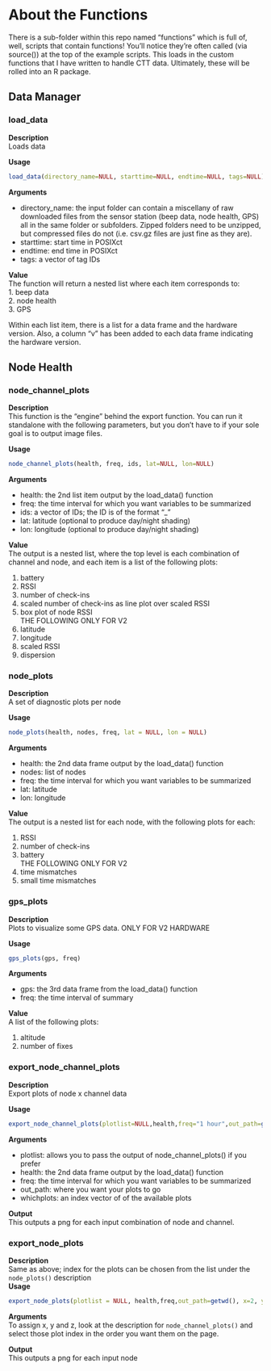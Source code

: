 # About the Functions
There is a sub-folder within this repo named "functions" which is full of, well, scripts that contain functions! You'll notice they're often called (via source()) at the top of the example scripts. This loads in the custom functions that I have written to handle CTT data. Ultimately, these will be rolled into an R package.

## Data Manager
### load_data
**Description**  
Loads data  

**Usage**  
```r
load_data(directory_name=NULL, starttime=NULL, endtime=NULL, tags=NULL)  
```
**Arguments**  

* directory_name: the input folder can contain a miscellany of raw downloaded files from the sensor station (beep data, node health, GPS) all in the same folder or subfolders. Zipped folders need to be unzipped, but compressed files do not (i.e. csv.gz files are just fine as they are).  
* starttime: start time in POSIXct  
* endtime: end time in POSIXct  
* tags: a vector of tag IDs  

**Value**  
The function will return a nested list where each item corresponds to:  
1. beep data  
2. node health  
3. GPS  

Within each list item, there is a list for a data frame and the hardware version. Also, a column "v" has been added to each data frame indicating the hardware version.  

## Node Health  
### node_channel_plots  
**Description**  
This function is the "engine" behind the export function. You can run it standalone with the following parameters, but you don't have to if your sole goal is to output image files.  

**Usage**  
```r
node_channel_plots(health, freq, ids, lat=NULL, lon=NULL)  
```
**Arguments**  

* health: the 2nd list item output by the load_data() function  
* freq: the time interval for which you want variables to be summarized  
* ids: a vector of IDs; the ID is of the format "<radio ID>_<Node ID>"  
* lat: latitude (optional to produce day/night shading)
* lon: longitude (optional to produce day/night shading)

**Value**  
The output is a nested list, where the top level is each combination of channel and node, and each item is a list of the following plots:  

1. battery  
2. RSSI  
3. number of check-ins  
4. scaled number of check-ins as line plot over scaled RSSI  
5. box plot of node RSSI  
THE FOLLOWING ONLY FOR V2  
6. latitude  
7. longitude  
8. scaled RSSI  
9. dispersion  

### node_plots
**Description**  
A set of diagnostic plots per node

**Usage**  
```r
node_plots(health, nodes, freq, lat = NULL, lon = NULL)
```
**Arguments**  

* health: the 2nd data frame output by the load_data() function  
* nodes: list of nodes  
* freq: the time interval for which you want variables to be summarized  
* lat: latitude  
* lon: longitude  

**Value**  
The output is a nested list for each node, with the following plots for each:  

1. RSSI  
2. number of check-ins  
3. battery  
THE FOLLOWING ONLY FOR V2  
4. time mismatches  
5. small time mismatches  

### gps_plots  
**Description**  
Plots to visualize some GPS data. ONLY FOR V2 HARDWARE

**Usage**  
```r
gps_plots(gps, freq)  
```
**Arguments**  

* gps: the 3rd data frame from the load_data() function  
* freq: the time interval of summary  

**Value**  
A list of the following plots:  

1. altitude  
2. number of fixes  

### export_node_channel_plots
**Description**  
Export plots of node x channel data  

**Usage**  
```r
export_node_channel_plots(plotlist=NULL,health,freq="1 hour",out_path=getwd(),whichplots = c(3,2,1))
```
**Arguments**  

* plotlist: allows you to pass the output of node_channel_plots() if you prefer  
* health: the 2nd data frame output by the load_data() function  
* freq: the time interval for which you want variables to be summarized  
* out_path: where you want your plots to go  
* whichplots: an index vector of of the available plots  

**Output**  
This outputs a png for each input combination of node and channel.  

### export_node_plots  
**Description**  
Same as above; index for the plots can be chosen from the list under the `node_plots()` description  
**Usage**  
```r
export_node_plots(plotlist = NULL, health,freq,out_path=getwd(), x=2, y=3, z=1)  
```
**Arguments**  
To assign x, y and z, look at the description for `node_channel_plots()` and select those plot index in the order you want them on the page.  

**Output**  
This outputs a png for each input node
